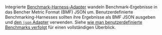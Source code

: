Integrierte [Benchmark-Harness-Adapter][adapters] wandeln Benchmark-Ergebnisse in das Bencher Metric Format (BMF) JSON um.
Benutzerdefinierte Benchmarking-Harnesses sollten ihre Ergebnisse als BMF JSON ausgeben
und [den `json` Adapter][json adapter] verwenden.
Siehe [wie man benutzerdefinierte Benchmarks verfolgt][custom benchmarks] für einen vollständigen Überblick.

[adapters]: /de/docs/explanation/adapters/
[json adapter]: /de/docs/explanation/adapters/#-json
[custom benchmarks]: /de/docs/how-to/track-custom-benchmarks/